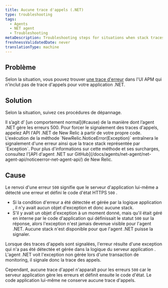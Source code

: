 ```yaml
---
title: Aucune trace d'appels (.NET)
type: troubleshooting
tags:
  - Agents
  - NET agent
  - Troubleshooting
metaDescription: Troubleshooting steps for situations when stack traces are missing for error traces with your New Relic .NET app.
freshnessValidatedDate: never
translationType: machine
---
```


## Problème

Selon la situation, vous pouvez trouver [une trace d&apos;erreur](/docs/apm/applications-menu/error-analytics/error-analytics-manage-error-traces) dans l&apos;UI APM qui n&apos;inclut pas de trace d&apos;appels pour votre application .NET.

## Solution

Selon la situation, suivez ces procédures de dépannage.

<CollapserGroup>
  <Collapser id="500-errors" title="Aucune trace d'appels pour 500 erreurs">
    Il s’agit d’ [un comportement normal](#cause) de la manière dont l’agent .NET gère les erreurs 500. Pour forcer le signalement des traces d&apos;appels, appelez API l&apos;API .NET de New Relic à partir de votre propre code. L&apos;exécution de la méthode `NewRelic.NoticeError(Exception)` entraînera le signalement d&apos;une erreur ainsi que la trace stack représentée par `Exception`. Pour plus d&apos;informations sur cette méthode et ses surcharges, consultez l&apos;[API d&apos;agent .NET sur GitHub](/docs/agents/net-agent/net-agent-api/noticeerror-net-agent-api/) de New Relic.
  </Collapser>
</CollapserGroup>

## Cause

Le renvoi d&apos;une erreur `500` signifie que le serveur d&apos;application lui-même a détecté une erreur et défini le code d&apos;état HTTPS `500` .

* Si la condition d&apos;erreur a été détectée et gérée par la logique application , il n&apos;y avait aucun objet d&apos;exception et donc aucune stack.
* S&apos;il y avait un objet d&apos;exception à un moment donné, mais qu&apos;il était géré en interne par le code d&apos;application qui définissait le statut `500` sur la réponse, alors l&apos;exception n&apos;est jamais devenue visible pour l&apos;agent .NET. Aucune stack n&apos;est disponible pour que l&apos;agent .NET puisse la signaler.

Lorsque des traces d&apos;appels sont signalées, l&apos;erreur résulte d&apos;une exception qui n&apos;a pas été détectée et gérée dans la logique du serveur application . L&apos;agent .NET voit l&apos;exception non gérée lors d&apos;une transaction de monitoring, il signale donc la trace des appels.

Cependant, aucune trace d&apos;appel n&apos;apparaît pour les erreurs `500` car le serveur application gère les erreurs et définit ensuite le code d&apos;état. Le code application lui-même ne conserve aucune trace d&apos;appels.